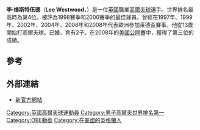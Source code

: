 {{Infobox golfer
| name              = Lee Westwood<br><small>{{post-nominals|GBR|OBE}}</small>
| image             = Lee Westwood by Eugene Goh.jpg
| caption           =
| fullname          = Lee John Westwood
| nickname          = Westy<ref>{{Cite news |url=http://www.thesun.co.uk/sol/homepage/sport/golf/3205345/Lee-Westwood-is-top-of-the-shops.html |title=Westy is a smash hit |work=The Sun |date=1 November 2010 |accessdate=31 January 2011 |first=David |last=Facey |archive-date=2016-01-07 |archive-url=https://web.archive.org/web/20160107160121/http://www.thesun.co.uk/sol/homepage/sport/golf/3205345/Lee-Westwood-is-top-of-the-shops.html |dead-url=no }}</ref>
| birth_date        = {{Birth date and age|1973|4|24|df=y}}
| birth_place       = [[英國|英國]][[諾丁漢郡|諾丁漢郡]][[沃克索普|沃克索普]]
| residence         = 英國[[泰恩-威爾郡|泰恩-威爾郡]][[泰恩河畔纽卡斯尔|泰恩河畔纽卡斯尔]]
| death_date        = <!-- {{Death date and age|YYYY|MM|DD|1973|4|24|df=y}} -->
| death_place       =
| height            = {{height|ft=6|in=0}}
| weight            = {{convert|205|lb|kg st|abbr=on}}
| nationality       = {{ENG}}
| spouse            = Laurae Coltart Westwood (1999−2015)
| partner           =
| children          = Samuel Bevan, Poppy Grace
| college           =
| yearpro           = 1993
| retired           = <!-- Year retired -->
| tour              = [[European_Tour|European Tour]] (joined 1994)
| extour            = [[PGA_Tour|PGA Tour]]
| prowins           = 43
| pgawins           = 2
| eurowins          = 24 ([[List_of_golfers_with_most_European_Tour_wins|8th all time]])
| japwins           = 4
| asiawins          = 9
| sunwins           = 3
| auswins           = 1
| nwidewins         = <!-- Number of Nationwide Tour wins -->
| chalwins          = <!-- Number of Challenge Tour wins -->
| champwins         = <!-- Number of Champions Tour wins -->
| seneurowins       = <!-- Number of European Seniors Tour wins -->
| otherwins         = <!-- Number of Other wins -->
| majorwins         = <!-- Number of Major Championship wins -->
| masters           = 2nd/T2: [[2010_Masters_Tournament|2010]], [[2016_Masters_Tournament|2016]]
| usopen            = 3rd/T3: [[2008_U.S._Open_(golf)|2008]], [[2011_U.S._Open_(golf)|2011]]
| open              = 2nd: [[2010_Open_Championship|2010]]
| pga               = T3: [[2009_PGA_Championship|2009]]
| wghofid           = <!-- World Golf Hall of Fame member ID -->
| wghofyear         = <!-- World Golf Hall of Fame year inducted -->
| award1            = [[European_Tour_Order_of_Merit|European Tour<br />Order of Merit winner]]
| year1             = 2000, 2009
| award2            = [[European_Tour_Golfer_of_the_Year|European Tour<br />Golfer of the Year]]
| year2             = 1998, 2000, 2009
| awardssection     = <!-- location of awards page or section -->
}}
'''李·维斯特伍德'''（'''Lee Westwood'''，{{bd|1973年|4月24日}}）是一位[[英國|英國]]職業[[高爾夫球|高爾夫球]]選手。世界排名最高時為第4位。被評為1998賽季和2000賽季的最佳球員。曾經在1997年、1999年、2002年、2004年、2006年和2008年代表歐洲參加萊德盃賽事。他從13歲開始打高爾夫球。已婚，育有2子。在2008年的[[美國公開賽|美國公開賽]]中，獲得了第三位的成績。

== 參考 ==
{{reflist}}

== 外部連結 ==
{{commons|Lee Westwood|Lee Westwood}}
* [http://www.leewestwood.com/ 新官方網站] {{Wayback|url=http://www.leewestwood.com/ |date=20151124012604 }}
{{UK-bio-stub}}
{{体育人物小作品}}

{{Authority control}}
{{DEFAULTSORT:Westwood}}
[[Category:英國高爾夫球運動員|Category:英國高爾夫球運動員]]
[[Category:男子高爾夫世界排名第一|Category:男子高爾夫世界排名第一]]
[[Category:OBE勳銜|Category:OBE勳銜]]
[[Category:在美國的英格蘭人|Category:在美國的英格蘭人]]